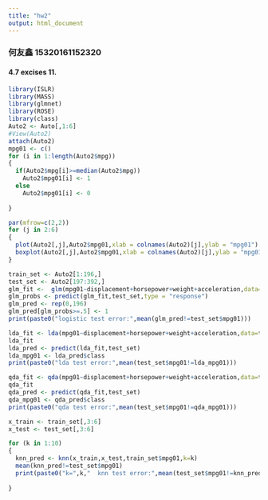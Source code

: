 ```yaml
---
title: "hw2"
output: html_document
---
```

### 何友鑫 15320161152320

#### 4.7 excises   11.
```r
library(ISLR)
library(MASS)
library(glmnet)
library(ROSE)
library(class)
Auto2 <- Auto[,1:6]
#View(Auto2)
attach(Auto2)
mpg01 <- c()
for (i in 1:length(Auto2$mpg)) 
{
  if(Auto2$mpg[i]>=median(Auto2$mpg))
    Auto2$mpg01[i] <- 1
  else
    Auto2$mpg01[i] <- 0
  
}

par(mfrow=c(2,2))
for (j in 2:6)
{
  plot(Auto2[,j],Auto2$mpg01,xlab = colnames(Auto2)[j],ylab = "mpg01")
  boxplot(Auto2[,j],Auto2$mpg01,xlab = colnames(Auto2)[j],ylab = "mpg01")
}
```


```r
train_set <- Auto2[1:196,]
test_set <- Auto2[197:392,]
glm_fit <-  glm(mpg01~displacement+horsepower+weight+acceleration,data=train_set,family = binomial)
glm_probs <- predict(glm_fit,test_set,type = "response")
glm_pred <- rep(0,196)
glm_pred[glm_probs>=.5] <- 1
print(paste0("logistic test error:",mean(glm_pred!=test_set$mpg01)))
```
```r
lda_fit <- lda(mpg01~displacement+horsepower+weight+acceleration,data=train_set)
lda_fit
lda_pred <- predict(lda_fit,test_set)
lda_mpg01 <- lda_pred$class
print(paste0("lda test error:",mean(test_set$mpg01!=lda_mpg01)))
```
```r
qda_fit <- qda(mpg01~displacement+horsepower+weight+acceleration,data=train_set)
qda_fit
qda_pred <- predict(qda_fit,test_set)
qda_mpg01 <- qda_pred$class
print(paste0("qda test error:",mean(test_set$mpg01!=qda_mpg01)))
```
```r
x_train <- train_set[,3:6]
x_test <- test_set[,3:6]

for (k in 1:10) 
{
  knn_pred <- knn(x_train,x_test,train_set$mpg01,k=k)
  mean(knn_pred!=test_set$mpg01)
  print(paste0("k=",k,"  knn test error:",mean(test_set$mpg01!=knn_pred)))
  
}

```

